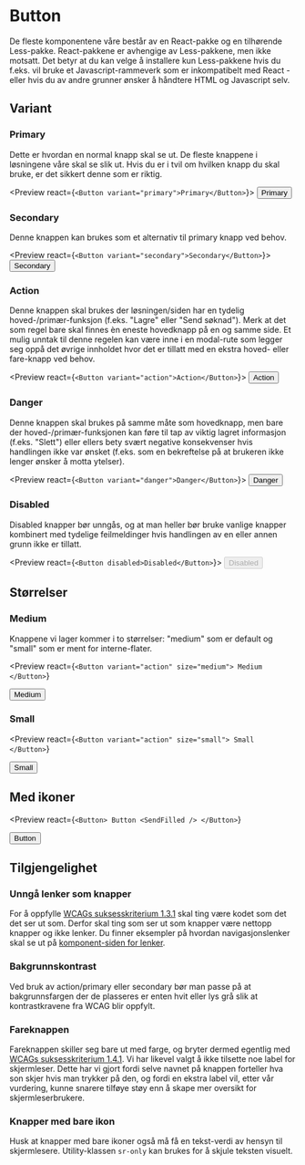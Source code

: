 
# Button

De fleste komponentene våre består av en React-pakke og en tilhørende Less-pakke. React-pakkene er avhengige av Less-pakkene, men ikke motsatt. Det betyr at du kan velge å installere kun Less-pakkene hvis du f.eks. vil bruke et Javascript-rammeverk som er inkompatibelt med React - eller hvis du av andre grunner ønsker å håndtere HTML og Javascript selv.

<Npm packName="@navikt/ds-react" imports="Button" />

## Variant

### Primary

Dette er hvordan en normal knapp skal se ut. De fleste knappene i løsningene våre skal se slik ut. Hvis du er i tvil om hvilken knapp du skal bruke, er det sikkert denne som er riktig.

<Preview react={`<Button variant="primary">Primary</Button>`}>
  <Button variant="primary">Primary</Button>
</Preview>

### Secondary

Denne knappen kan brukes som et alternativ til primary knapp ved behov.

<Preview react={`<Button variant="secondary">Secondary</Button>`}>
  <Button variant="secondary">Secondary</Button>
</Preview>

### Action

Denne knappen skal brukes der løsningen/siden har en tydelig hoved-/primær-funksjon (f.eks. "Lagre" eller "Send søknad"). Merk at det som regel bare skal finnes èn eneste hovedknapp på en og samme side. Et mulig unntak til denne regelen kan være inne i en modal-rute som legger seg oppå det øvrige innholdet hvor det er tillatt med en ekstra hoved- eller fare-knapp ved behov.

<Preview react={`<Button variant="action">Action</Button>`}>
  <Button variant="action">Action</Button>
</Preview>

### Danger

Denne knappen skal brukes på samme måte som hovedknapp, men bare der hoved-/primær-funksjonen kan føre til tap av viktig lagret informasjon (f.eks. "Slett") eller ellers bety svært negative konsekvenser hvis handlingen ikke var ønsket (f.eks. som en bekreftelse på at brukeren ikke lenger ønsker å motta ytelser).

<Preview react={`<Button variant="danger">Danger</Button>`}>
  <Button variant="danger">Danger</Button>
</Preview>

### Disabled

Disabled knapper bør unngås, og at man heller bør bruke vanlige knapper kombinert med tydelige feilmeldinger hvis handlingen av en eller annen grunn ikke er tillatt.

<Preview react={`<Button disabled>Disabled</Button>`}>
  <Button disabled>Disabled</Button>
</Preview>

## Størrelser

### Medium

Knappene vi lager kommer i to størrelser: "medium" som er default og "small" som er ment for interne-flater.

<Preview
  react={`<Button variant="action" size="medium">
    Medium
  </Button>`}
>
  <Button variant="action" size="medium">
    Medium
  </Button>
</Preview>

### Small

<Preview
  react={`<Button variant="action" size="small">
    Small
  </Button>`}
>
  <Button variant="action" size="small">
    Small
  </Button>
</Preview>

## Med ikoner

<Preview
  react={`<Button>
    Button
    <SendFilled />
  </Button>`}
>
  <Button>
    Button
    <SendFilled />
  </Button>
</Preview>

## Tilgjengelighet

### Unngå lenker som knapper

For å oppfylle [WCAGs suksesskriterium 1.3.1](https://uu.difi.no/krav-og-regelverk/wcag-20-standarden/131-informasjon-og-relasjoner-niva) skal ting være kodet som det det ser ut som. Derfor skal ting som ser ut som knapper være nettopp knapper og ikke lenker. Du finner eksempler på hvordan navigasjonslenker skal se ut på [komponent-siden for lenker](/components/lenke).

### Bakgrunnskontrast

Ved bruk av action/primary eller secondary bør man passe på at bakgrunnsfargen der de plasseres er enten hvit eller lys grå slik at kontrastkravene fra WCAG blir oppfylt.

### Fareknappen

Fareknappen skiller seg bare ut med farge, og bryter dermed egentlig med [WCAGs suksesskriterium 1.4.1](https://uu.difi.no/krav-og-regelverk/wcag-20-standarden/141-bruk-av-farge-niva). Vi har likevel valgt å ikke tilsette noe label for skjermleser. Dette har vi gjort fordi selve navnet på knappen forteller hva son skjer hvis man trykker på den, og fordi en ekstra label vil, etter vår vurdering, kunne snarere tilføye støy enn å skape mer oversikt for skjermleserbrukere.

### Knapper med bare ikon

Husk at knapper med bare ikoner også må få en tekst-verdi av hensyn til skjermlesere. Utility-klassen `sr-only` kan brukes for å skjule teksten visuelt.
